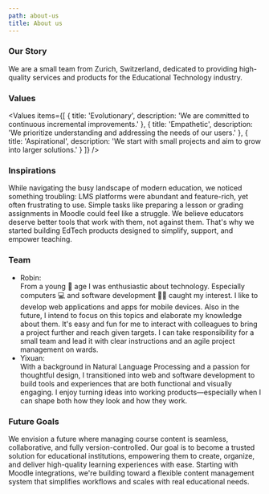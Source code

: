 ```yaml
---
path: about-us
title: About us
---
```


### Our Story
We are a small team from Zurich, Switzerland, dedicated to providing high-quality services and products for the Educational Technology industry.

### Values
<Values
  items={[
    { title: 'Evolutionary', description: 'We are committed to continuous incremental improvements.' },
    { title: 'Empathetic', description: 'We prioritize understanding and addressing the needs of our users.' },
    { title: 'Aspirational', description: 'We start with small projects and aim to grow into larger solutions.' }
  ]}
/>

### Inspirations
<QuoteBox>
While navigating the busy landscape of modern education, we noticed something troubling: LMS platforms were abundant and feature-rich, yet often frustrating to use. Simple tasks like preparing a lesson or grading assignments in Moodle could feel like a struggle. We believe educators deserve better tools that work with them, not against them. That's why we started building EdTech products designed to simplify, support, and empower teaching.
</QuoteBox>

### Team
- Robin: \
From a young 👦 age I was enthusiastic about technology. Especially computers 💻 and software development 👨‍💻 caught my interest. I like to develop web applications and apps for mobile devices. Also in the future, I intend to focus on this topics and elaborate my knowledge about them.
It's easy and fun for me to interact with colleagues to bring a project further and reach given targets. I can take responsibility for a small team and lead it with clear instructions and an agile project management on wards.
- Yixuan: \
With a background in Natural Language Processing and a passion for thoughtful design, I transitioned into web and software development to build tools and experiences that are both functional and visually engaging. I enjoy turning ideas into working products—especially when I can shape both how they look and how they work.

### Future Goals
We envision a future where managing course content is seamless, collaborative, and fully version-controlled. Our goal is to become a trusted solution for educational institutions, empowering them to create, organize, and deliver high-quality learning experiences with ease. Starting with Moodle integrations, we're building toward a flexible content management system that simplifies workflows and scales with real educational needs.